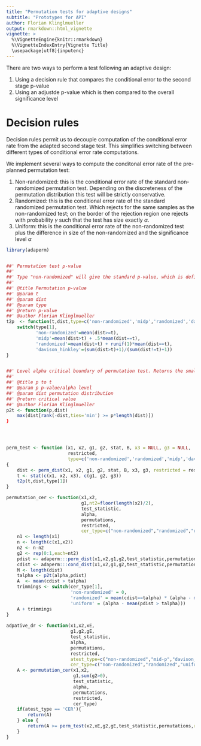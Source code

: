 ```yaml
---
title: "Permutation tests for adaptive designs"
subtitle: "Prototypes for API"
author: Florian Klinglmueller
output: rmarkdown::html_vignette
vignette: >
  %\VignetteEngine{knitr::rmarkdown}
  %\VignetteIndexEntry{Vignette Title}
  \usepackage[utf8]{inputenc}
---
```



There are two ways to perform a test following an adaptive design:

1. Using a decision rule that compares the conditional error to
   the second stage p-value
2. Using an adjustde p-value which is then compared to the overall
   significance level



# Decision rules

Decision rules permit us to decouple computation of the conditional
error rate from the adapted second stage test. This simplifies
switching between different types of conditional error rate
computations.

We implement several ways to compute the conditonal error rate of the
pre-planned permutation test:

1. Non-randomized: this is the conditional error rate of the standard
   non-randomized permutation test. Depending on the discreteness of
   the permutation distribution this test will be strictly
   conservative. 
2. Randomized: this is the conditional error rate of the standard
   randomized permutation test. Which rejects for the same samples as
   the non-randomized test; on the border of the rejection region one
   rejects with probability $\gamma$ such that the test has size
   exactly $\alpha$.
3. Uniform: this is the conditional error rate of the non-randomized
   test plus the difference in size of the non-randomized and the
   significance level $\alpha$
   


```r
library(adaperm)


##' Permutation test p-value
##'
##' Type "non-randomized" will give the standard p-value, which is define by the proportion of sample permutations with larger or equal test statistic than the observed one. "midp" will give the mid-p value which is the proportion of sample permutations with larger test statistic plus one half the proportion of permutations with equal test statistic. "randomized" will return the proportion of permutations with larger test statistic plus a random number that is uniformly distributed between zero and the proportion of permutations with test statistic equal to the observed.
##' 
##' @title Permutation p-value
##' @param t 
##' @param dist 
##' @param type 
##' @return p-value
##' @author Florian Klinglmueller
t2p  <- function(t,dist,type=c('non-randomized','midp','randomized','davison_hinkley')){
    switch(type[1],
           'non-randomized'=mean(dist>=t),
           'midp'=mean(dist>t) + .5*mean(dist==t),
           'randomized'=mean(dist>t) + runif(1)*mean(dist==t),
           'davison_hinkley'=(sum(dist>t)+1)/(sum(dist!=t)+1))
}


##' Level alpha critical boundary of permutation test. Returns the smallest unique value of the permutation distribution such that the proportion of statistics larger is smaller than alpha. 
##' 
##' @title p to t
##' @param p p-value/alpha level
##' @param dist permutation distribution
##' @return critical value
##' @author Florian Klinglmueller
p2t <- function(p,dist)
    max(dist[rank(-dist,ties='min') >= p*length(dist)])
}




perm_test <- function (x1, x2, g1, g2, stat, B, x3 = NULL, g3 = NULL,
                       restricted,
                       type=c('non-randomized','randomized','midp','davison_hinkley')) 
{
    dist <- perm_dist(x1, x2, g1, g2, stat, B, x3, g3, restricted = restricted)
    t <- stat(c(x1, x2, x3), c(g1, g2, g3))
    t2p(t,dist,type[1])
}

permutation_cer <- function(x1,x2,
                            g1,nt2=floor(length(x2)/2),
                            test_statistic,
                            alpha,
                            permutations,
                            restricted,
                            cer_type=c("non-randomized","randomized","uniform")){
    n1 <- length(x1)
    n <- length(c(x1,x2))
    n2 <- n-n2
    g2 <- rep(0:1,each=nt2)
    pdist <- adaperm:::perm_dist(x1,x2,g1,g2,test_statistic,permutations,restricted=restricted)
    cdist <- adaperm:::cond_dist(x1,x2,g1,g2,test_statistic,permutations,restricted=restricted)
    M <- length(dist)
    talpha <- p2t(alpha,pdist)
    A  <- mean(cdist > talpha)
    trimmings <- switch(cer_type[1],
                        'non-randomized' = 0,
                        'randomized' = mean(cdist==talpha) * (alpha - mean(pdist > talpha)) / mean(pdist==talpha),
                        'uniform' = (alpha - mean(pdist > talpha)))
    A + trimmings
}
    
adpative_dr <- function(x1,x2,xE,
                        g1,g2,gE,
                        test_statistic,
                        alpha,
                        permutations,
                        restricted,
                        atest_type=c("non-randomized","mid-p","davison_hinkley","CER"),
                        cer_type=c("non-randomized","randomized","uniform")){
    A <- permutation_cer(x1,x2,
                         g1,sum(g2>0),
                         test_statistic,
                         alpha,
                         permutations,
                         restricted,
                         cer_type)
    if(atest_type == 'CER'){
        return(A)
    } else {
        return(A >= perm_test(x2,xE,g2,gE,test_statistic,permutations,restricted=restricted,type=atest_type))
    }
}


    
```
